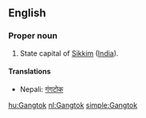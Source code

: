==English==

===Proper noun===
{{en-proper-noun}}

# State capital of [[Sikkim]] ([[India]]).

====Translations====
*Nepali: [[गंगटोक]]

[[hu:Gangtok]]
[[nl:Gangtok]]
[[simple:Gangtok]]